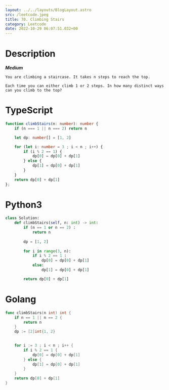 ```yaml
---
layout: ../../layouts/BlogLayout.astro 
src: /leetcode.jpeg
title: 70. Climbing Stairs
category: Leetcode 
date: 2022-10-29 06:07:51.032+00 
---
```


# Description
***Medium***
```
You are climbing a staircase. It takes n steps to reach the top.

Each time you can either climb 1 or 2 steps. In how many distinct ways can you climb to the top?
```

# TypeScript
```typescript
function climbStairs(n: number): number {
    if (n === 1 || n === 2) return n

    let dp: number[] = [1, 2]

    for (let i: number = 3 ; i < n ; i++) {
        if (i % 2 == 1) {
            dp[0] = dp[0] + dp[1]
        } else {
            dp[1] = dp[0] + dp[1]
        }
    }
    return dp[0] + dp[1]
};
```

# Python3
```python
class Solution:
    def climbStairs(self, n: int) -> int:
        if (n == 1 or n == 2) :
            return n
        
        dp = [1, 2]
         
        for i in range(3, n):
            if i % 2 == 1 :
                dp[0] = dp[0] + dp[1]
            else:
                dp[1] = dp[0] + dp[1]

        return dp[0] + dp[1]
```

# Golang
```go
func climbStairs(n int) int {
    if n == 1 || n == 2 {
        return n
    }
    dp := [2]int{1, 2}
    

    for i := 3 ; i < n ; i++ {
        if i % 2 == 1 {
            dp[0] = dp[0] + dp[1]
        } else {
            dp[1] = dp[0] + dp[1]
        }
    }
    return dp[0] + dp[1]
}
```
